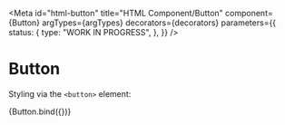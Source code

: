 <!-- @license CC0-1.0 -->


<Meta
  id="html-button"
  title="HTML Component/Button"
  component={Button}
  argTypes={argTypes}
  decorators={decorators}
  parameters={{
    status: {
      type: "WORK IN PROGRESS",
    },
  }}
/>

# Button

Styling via the `<button>` element:

<Canvas>
  <Story name="Default" args={defaultArgs}>
    {Button.bind({})}
  </Story>
</Canvas>

<ArgsTable story="Default" />
